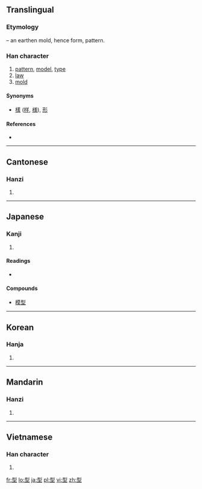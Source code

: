 ==Translingual==
===Etymology===
{{Han compound|刑|土|t2=earth|ls=psc|c1=p|c2=s}} – an earthen mold, hence form, pattern.

===Han character===
{{Han char|rn=32|rad=土|as=06|sn=9|four=1210<sub>4</sub>|canj=一弓土 (MNG)|ids=⿱[[刑]][[土]]}}

# [[pattern]], [[model]], [[type]]
# [[law]]
# [[mold]]

====Synonyms====
* {{sense|form}} [[樣]] ([[样]], [[様]]), [[形]]

====References====
* {{Han ref|kx=0227.280|dkj=05030|dj=0463.180|hdz=10436.110|uh=578B|ud=22411|bh=ABAC|bd=43948}}

----

==Cantonese==

===Hanzi===
{{yue-hanzi|jyut=|y=[[ying4]]}}

# {{defn|Cantonese|sort=土06}}

----

==Japanese==

===Kanji===
{{ja-kanji|grade=4|rs=土06}}

# {{defn|Japanese|sort=土06}}

====Readings====
* {{ja-readings|on=[[けい]] (kei)|kun=[[かた]] (kata)}}

====Compounds====
* [[模型]]

----

==Korean==

===Hanja===
{{ko-hanja|hangeul=형|rv=hyeong|mr=hyŏng}}

# {{defn|Korean|sort=土06}}

----

==Mandarin==

===Hanzi===
{{cmn-hanzi|pin=[[xíng]] ([[xing2]])|wg=[[hsing2|hsing<sup>2</sup>]]}}

# {{defn|Mandarin|sort=土06}}

----

==Vietnamese==

===Han character===
{{vi-hantu|[[hình]]|rs=土06}}

# {{defn|Vietnamese|sort=土06}}

[[fr:型]]
[[lo:型]]
[[ja:型]]
[[pl:型]]
[[vi:型]]
[[zh:型]]